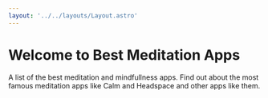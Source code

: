 ```yaml
---
layout: '../../layouts/Layout.astro'
---
```




# Welcome to Best Meditation Apps

A list of the best meditation and mindfullness apps. Find out about the most famous meditation apps like Calm and Headspace and other apps like them.

<Grid />